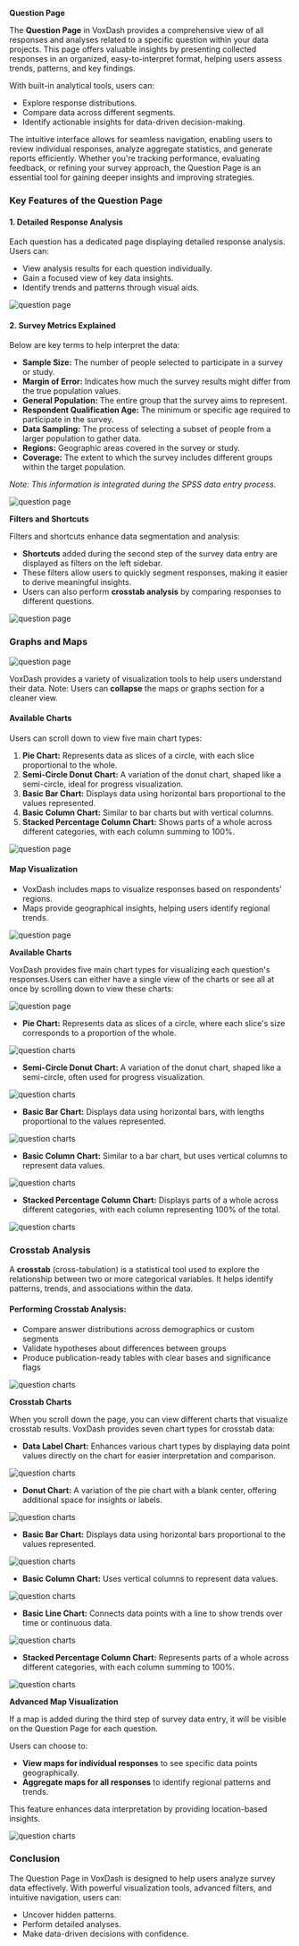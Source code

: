 **Question Page**

The **Question Page** in VoxDash provides a comprehensive view of all responses and analyses related to a specific question within your data projects. This page offers valuable insights by presenting collected responses in an organized, easy-to-interpret format, helping users assess trends, patterns, and key findings.

With built-in analytical tools, users can:

* Explore response distributions.  
* Compare data across different segments.  
* Identify actionable insights for data-driven decision-making.

The intuitive interface allows for seamless navigation, enabling users to review individual responses, analyze aggregate statistics, and generate reports efficiently. Whether you're tracking performance, evaluating feedback, or refining your survey approach, the Question Page is an essential tool for gaining deeper insights and improving strategies.

### **Key Features of the Question Page**

#### **1\. Detailed Response Analysis**

Each question has a dedicated page displaying detailed response analysis. Users can:

* View analysis results for each question individually.  
* Gain a focused view of key data insights.  
* Identify trends and patterns through visual aids.

<Frame>
  <img src="/images/question-page.png" alt="question page" style={{ borderRadius: '0.5rem' }} />
</Frame>

#### **2\. Survey Metrics Explained**

Below are key terms to help interpret the data:

* **Sample Size:** The number of people selected to participate in a survey or study.  
* **Margin of Error:** Indicates how much the survey results might differ from the true population values.  
* **General Population:** The entire group that the survey aims to represent.  
* **Respondent Qualification Age:** The minimum or specific age required to participate in the survey.  
* **Data Sampling:** The process of selecting a subset of people from a larger population to gather data.  
* **Regions:** Geographic areas covered in the survey or study.  
* **Coverage:** The extent to which the survey includes different groups within the target population.

*Note: This information is integrated during the SPSS data entry process.*

<Frame>
  <img src="/images/question-page2.png" alt="question page" style={{ borderRadius: '0.5rem' }} />
</Frame>

**Filters and Shortcuts**

Filters and shortcuts enhance data segmentation and analysis:

* **Shortcuts** added during the second step of the survey data entry are displayed as filters on the left sidebar.  
* These filters allow users to quickly segment responses, making it easier to derive meaningful insights.  
* Users can also perform **crosstab analysis** by comparing responses to different questions.

<Frame>
  <img src="/images/question-page3.png" alt="question page" style={{ borderRadius: '0.5rem' }} />
</Frame>

### **Graphs and Maps**

<Frame>
  <img src="/images/question-page4.png" alt="question page" style={{ borderRadius: '0.5rem' }} />
</Frame>

VoxDash provides a variety of visualization tools to help users understand their data.
Note: Users can **collapse** the maps or graphs section for a cleaner view.

#### **Available Charts**

Users can scroll down to view five main chart types:

1. **Pie Chart:** Represents data as slices of a circle, with each slice proportional to the whole.  
2. **Semi-Circle Donut Chart:** A variation of the donut chart, shaped like a semi-circle, ideal for progress visualization.  
3. **Basic Bar Chart:** Displays data using horizontal bars proportional to the values represented.  
4. **Basic Column Chart:** Similar to bar charts but with vertical columns.  
5. **Stacked Percentage Column Chart:** Shows parts of a whole across different categories, with each column summing to 100%.

<Frame>
  <img src="/images/question-charts.png" alt="question page" style={{ borderRadius: '0.5rem' }} />
</Frame>

#### **Map Visualization**

* VoxDash includes maps to visualize responses based on respondents' regions.  
* Maps provide geographical insights, helping users identify regional trends.

<Frame>
  <img src="/images/question-map.png" alt="question page" style={{ borderRadius: '0.5rem' }} />
</Frame>

**Available Charts**

VoxDash provides five main chart types for visualizing each question's responses.Users can either have a single view of the charts or see all at once by scrolling down to view these charts:

<Frame>
  <img src="/images/charts1.png" alt="question page" style={{ borderRadius: '0.5rem' }} />
</Frame>

* **Pie Chart:** Represents data as slices of a circle, where each slice's size corresponds to a proportion of the whole. 
<Frame>
  <img src="/images/charts1.1.png" alt="question charts" style={{ borderRadius: '0.5rem' }} />
</Frame> 

* **Semi-Circle Donut Chart:** A variation of the donut chart, shaped like a semi-circle, often used for progress visualization.  
<Frame>
  <img src="/images/charts1.2.png" alt="question charts" style={{ borderRadius: '0.5rem' }} />
</Frame>

* **Basic Bar Chart:** Displays data using horizontal bars, with lengths proportional to the values represented. 
<Frame>
  <img src="/images/charts1.3.png" alt="question charts" style={{ borderRadius: '0.5rem' }} />
</Frame> 

* **Basic Column Chart:** Similar to a bar chart, but uses vertical columns to represent data values.  
<Frame>
  <img src="/images/charts1.5.png" alt="question charts" style={{ borderRadius: '0.5rem' }} />
</Frame> 

* **Stacked Percentage Column Chart:** Displays parts of a whole across different categories, with each column representing 100% of the total.
<Frame>
  <img src="/images/charts1.4.png" alt="question charts" style={{ borderRadius: '0.5rem' }} />
</Frame> 

### **Crosstab Analysis**

A **crosstab** (cross-tabulation) is a statistical tool used to explore the relationship between two or more categorical variables. It helps identify patterns, trends, and associations within the data.

#### **Performing Crosstab Analysis:**

* Compare answer distributions across demographics or custom segments
* Validate hypotheses about differences between groups
* Produce publication-ready tables with clear bases and significance flags

<Frame>
  <img src="/images/crosstab1.png" alt="question charts" style={{ borderRadius: '0.5rem' }} />
</Frame> 

**Crosstab Charts**

When you scroll down the page, you can view different charts that visualize crosstab results. VoxDash provides seven chart types for crosstab data:

* **Data Label Chart:** Enhances various chart types by displaying data point values directly on the chart for easier interpretation and comparison.  
<Frame>
  <img src="/images/chart1.png" alt="question charts" style={{ borderRadius: '0.5rem' }} />
</Frame> 

* **Donut Chart:** A variation of the pie chart with a blank center, offering additional space for insights or labels.  
<Frame>
  <img src="/images/chart2.png" alt="question charts" style={{ borderRadius: '0.5rem' }} />
</Frame> 

* **Basic Bar Chart:** Displays data using horizontal bars proportional to the values represented.  
<Frame>
  <img src="/images/chart3.png" alt="question charts" style={{ borderRadius: '0.5rem' }} />
</Frame> 

* **Basic Column Chart:** Uses vertical columns to represent data values.
<Frame>
  <img src="/images/chart4.png" alt="question charts" style={{ borderRadius: '0.5rem' }} />
</Frame> 

* **Basic Line Chart:** Connects data points with a line to show trends over time or continuous data. 
<Frame>
  <img src="/images/chart6.png" alt="question charts" style={{ borderRadius: '0.5rem' }} />
</Frame>  

* **Stacked Percentage Column Chart:** Represents parts of a whole across different categories, with each column summing to 100%.
<Frame>
  <img src="/images/chart5.png" alt="question charts" style={{ borderRadius: '0.5rem' }} />
</Frame> 


**Advanced Map Visualization**

If a map is added during the third step of survey data entry, it will be visible on the Question Page for each question.

Users can choose to:

* **View maps for individual responses** to see specific data points geographically.  
* **Aggregate maps for all responses** to identify regional patterns and trends.

This feature enhances data interpretation by providing location-based insights.

<Frame>
  <img src="/images/question-map1.png" alt="question charts" style={{ borderRadius: '0.5rem' }} />
</Frame> 

### **Conclusion**

The Question Page in VoxDash is designed to help users analyze survey data effectively. With powerful visualization tools, advanced filters, and intuitive navigation, users can:

* Uncover hidden patterns.  
* Perform detailed analyses.  
* Make data-driven decisions with confidence.